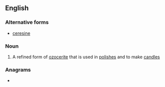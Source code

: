 ==English==

===Alternative forms===
* [[ceresine]]

===Noun===
{{en-noun|~}}

# A refined form of [[ozocerite]] that is used in [[polish]]es and to make [[candle]]s

===Anagrams===
* {{l|en|sincere}}